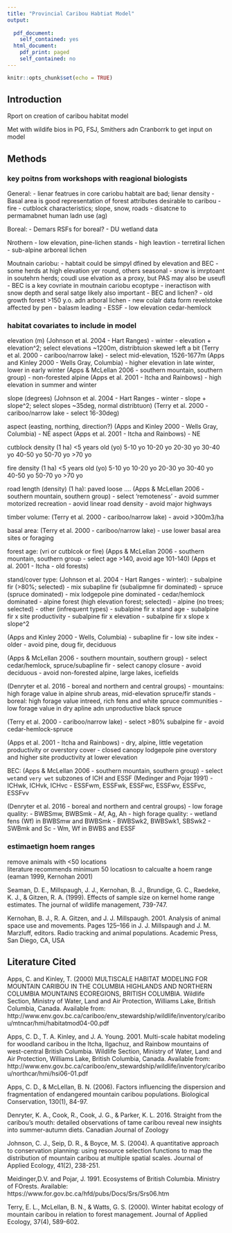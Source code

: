 ```yaml
---
title: "Provincial Caribou Habtiat Model"
output:
  
  pdf_document: 
    self_contained: yes
  html_document:
    pdf_print: paged
    self_contained: no
---
```


```r
knitr::opts_chunk$set(echo = TRUE)
```

## Introduction

Rport on creation of caribou habitat model

Met with wildife bios in PG, FSJ, Smithers adn Cranborrk to get input on model


## Methods

### key poitns from workshops with reagional biologists
General:
- lienar featrues in core cariobu habtait are bad; lienar density
- Basal area is good representation of forest attributes desirable to caribou
- fire
- cutblock characteristics; slope, snow, roads
- disatcne to permamabnet human ladn use (ag)

Boreal:
- Demars RSFs for boreal?
- DU wetland data

Nrothern
- low elevation, pine-lichen stands
- high leavtion
- terretiral lichen
- sub-alpine arboreal lichen


Moutnain cariobu:
- habtait could be simpyl dfined by elevation and BEC 
  - some herds at high elevation yer round, others seasonal
- snow is imrptoant in soutehrn herds; coudl use elvation as a proxy, but PAS may also be useufl 
- BEC is a key covriate in moutnain cariobu ecoptype
  - ineractison with snow depth and seral satge likely also important
  - BEC and lichen?
- old growth forest >150 y.o. adn arboral lichen
- new colalr data form revelstoke affected by pen
- balasm leading 
- ESSF
- low elevation cedar-hemlock



### habitat covariates to include in model
elevation (m) 
  (Johnson et al. 2004 - Hart Ranges)
  - winter - elevation + elevation^2; select elevations ~1200m,   distribtuion skewed left a bit
  (Terry et al. 2000 - cariboo/narrow lake)
  - select mid-elevation, 1526-1677m
  (Apps and Kinley 2000 - Wells Gray, Columbia)
  - higher elevation in late winter, lower in early winter
  (Apps & McLellan 2006 - southern mountain, southern group)
  - non-forested alpine
  (Apps et al. 2001 - Itcha and Rainbows)
  - high elevation in summer and winter

slope (degrees) 
(Johnson et al. 2004 - Hart Ranges - winter - slope + slope^2; select slopes ~35deg, normal distribtuon)
(Terry et al. 2000 - cariboo/narrow lake - select 16-30deg)

aspect (easting, northing, direction?)
(Apps and Kinley 2000 - Wells Gray, Columbia)
- NE aspect
(Apps et al. 2001 - Itcha and Rainbows)
- NE


cutblock density (1 ha) 
  <5 years old (yo)
  5-10 yo
  10-20 yo
  20-30 yo
  30-40 yo
  40-50 yo
  50-70 yo
  >70 yo
  
fire density (1 ha)
  <5 years old (yo)
  5-10 yo
  10-20 yo
  20-30 yo
  30-40 yo
  40-50 yo
  50-70 yo
  >70 yo

road length (density) (1 ha):
  paved
  loose
  ....
(Apps & McLellan 2006 - southern mountain, southern group)
- select 'remoteness'
- avoid summer motorized recreation
- aovid linear road density
- avoid major highways
  
timber volume:
(Terry et al. 2000 - cariboo/narrow lake)
- avoid >300m3/ha

basal area:
(Terry et al. 2000 - cariboo/narrow lake)
- use lower basal area sites or foraging
  
forest age: (vri or cutblcok or fire)
(Apps & McLellan 2006 - southern mountain, southern group - select age >140, avoid age 101-140)
(Apps et al. 2001 - Itcha - old forests)

stand/cover type:
(Johnson et al. 2004 - Hart Ranges - winter):
- subalpine fir (>80%; selected)
- mix subapline fir (subalipmne fir dominated)
- spruce (spruce dominated)
- mix lodgepole pine dominated
- cedar/hemlock dominated
- alpine forest (high elevation forest; selected)
- alpine (no trees; selected)
- other (infrequent types)
- subalpine fir x stand age
- subalpine fir x site productivity
- subalpine fir x elevation
- subalpine fir x slope x slope^2

(Apps and Kinley 2000 - Wells, Columbia)
- subapline fir
- low site index
- older
- avoid pine, doug fir, deciduous

(Apps & McLellan 2006 - southern mountain, southern group)
- select cedar/hemlock, spruce/subapline fir
- select canopy closure
- avoid deciduous
- avoid non-forested alpine, large lakes, icefields

(Denryter et al. 2016 - boreal and northern and central groups)
- mountains: high forage value in alpine shrub areas, mid-elevation spruce/fir stands
- boreal: high forage value intreed, rich fens and white spruce communities
- low forage value in dry apline adn unproductive black spruce

(Terry et al. 2000 - cariboo/narrow lake)
- select >80% subalpine fir
- avoid cedar-hemlock-spruce

(Apps et al. 2001 - Itcha and Rainbows)
- dry, alpine, little vegetation productivity or overstory cover
- closed canopy lodgepole pine overstory and higher site productivity at lower elevation


BEC:
(Apps & McLellan 2006 - southern mountain, southern group)
- select `wet`and `very wet` subzones of ICH and ESSF (Medinger and Pojar 1991)
    -  ICHwk, ICHvk, ICHvc
    - ESSFwm, ESSFwk, ESSFwc, ESSFwv, ESSFvc, ESSFvv
    
(Denryter et al. 2016 - boreal and northern and central groups)
- low forage quality:
  - BWBSmw, BWBSmk
  - Af, Ag, Ah
- high forage quality:
  - wetland fens (Wf) in BWBSmw and BWBSmk
  - BWBSwk2, BWBSwk1, SBSwk2
  - SWBmk and Sc
  - Wm, Wf in BWBS and ESSF



### estimaetign hoem ranges
remove animals with <50 locations  
literature recommends minimum 50 locatiosn to calcualte a hoem range (eaman 1999, Kernohan 2001)

Seaman, D. E., Millspaugh, J. J., Kernohan, B. J., Brundige, G. C., Raedeke, K. J., & Gitzen, R. A. (1999). Effects of sample size on kernel home range estimates. The journal of wildlife management, 739-747.

Kernohan, B. J., R. A. Gitzen, and J. J. Millspaugh. 2001. Analysis of animal space use and movements. Pages 125–166 in J. J. Millspaugh and J. M. Marzluff, editors. Radio tracking and animal populations. Academic Press, San Diego, CA, USA




## Literature Cited
Apps, C. and Kinley, T. (2000) MULTISCALE HABITAT MODELING FOR MOUNTAIN CARIBOU IN THE COLUMBIA HIGHLANDS AND NORTHERN COLUMBIA MOUNTAINS ECOREGIONS, BRITISH COLUMBIA. Wildlife Section, Ministry of Water, Land and Air Protection, Williams Lake, British
Columbia, Canada. Available from: http://www.env.gov.bc.ca/cariboo/env_stewardship/wildlife/inventory/caribou/mtncar/hmi/habitatmod04-00.pdf

Apps, C. D., T. A. Kinley, and J. A. Young. 2001. Multi-scale habitat modeling for woodland
caribou in the Itcha, Ilgachuz, and Rainbow mountains of west-central British Columbia.
Wildlife Section, Ministry of Water, Land and Air Protection, Williams Lake, British
Columbia, Canada. Available from: http://www.env.gov.bc.ca/cariboo/env_stewardship/wildlife/inventory/caribou/northcar/hmi/hsi06-01.pdf

Apps, C. D., & McLellan, B. N. (2006). Factors influencing the dispersion and fragmentation of endangered mountain caribou populations. Biological Conservation, 130(1), 84-97.

Denryter, K. A., Cook, R., Cook, J. G., & Parker, K. L. 2016. Straight from the caribou’s mouth: detailed observations of tame caribou reveal new insights into summer-autumn diets. Canadian Journal of Zoology

Johnson, C. J., Seip, D. R., & Boyce, M. S. (2004). A quantitative approach to conservation planning: using resource selection functions to map the distribution of mountain caribou at multiple spatial scales. Journal of Applied Ecology, 41(2), 238-251.

Meidinger,D.V. and Pojar, J. 1991. Ecosystems of British Columbia. Ministry of FOrests. Available: https://www.for.gov.bc.ca/hfd/pubs/Docs/Srs/Srs06.htm

Terry, E. L., McLellan, B. N., & Watts, G. S. (2000). Winter habitat ecology of mountain caribou in relation to forest management. Journal of Applied Ecology, 37(4), 589-602.

